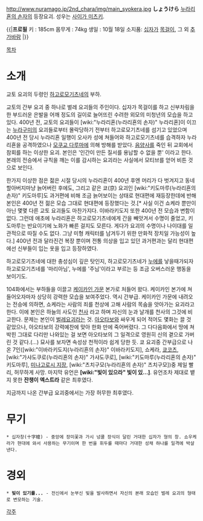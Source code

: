 http://www.nuramago.jp/2nd_chara/img/main_syokera.jpg
'''しょうけら'''
[[누라리횬의 손자]]의 등장요괴. 성우는 [[사이가 미츠키]].

{{|'''프로필'''
키 : 185cm
몸무게 : 74kg
생일 : 10월 18일
소지품: [[십자가]] [[목걸이]], 그 외 [[추가바람]]
|}}

[[목차]]

= 소개 =
교토 요괴의 두령인 [[하고로모기츠네]]의 부하.

교토의 간부 요괴 중 하나로 벌레 요괴들의 주인이다. 십자가 목걸이를 하고 신부차림을 한 부드러운 은발을 어깨 정도의 길이로 늘어뜨린 수려한 외모의 미청년의 모습을 하고 있다. 400년 전, 교토의 요괴들이 [wiki:"누라리횬(누라리횬의 손자)" 누라리횬]이 이끄는 [[누라구미]]의 요괴들로부터 몰락당하기 전부터 하고로모기츠네를 섬기고 있었으며 400년 전 당시 누라리횬 일행이 오사카 성에 쳐들어와 하고로모기츠네를 습격하자 누라리횬을 공격하였으나 [[모쿠교 다루마]]에 의해 방해를 받았다. [[음양사]]를 죽인 뒤 교회에서 참회를 하는 이상한 요괴. 본인은 '인간이 만든 질서를 용납할 수 없을 뿐' 이라고 한다. 본래의 전승에서 규칙을 깨는 이를 감시하는 요괴라는 사실에서 모티브를 얻어 비튼 것으로 보인다.

한가지 이상한 점은 젊은 시절 당시의 누라리횬이 400년 후엔 머리가 다 벗겨지고 동네 할아버지마냥 늙어버린 후에도, 그리고 같은 쿄(京) 요괴인 [wiki:"키도마루(누라리횬의 손자)" 키도마루]도 과거편에 비해 조금 늙어보이는 상태로 현대편에 재등장한데에 반해 본인은 400년 전 젊은 모습 그대로 현대편에 등장했다는 것.[* 사실 이건 쇼케라 뿐만이 아닌 몇몇 다른 교토 요괴들도 마찬가지다. 이바라키도지 또한 400년 전 모습과 변함이 없다. 그런데 애초에 누라리횬은 하고로모기츠네에게 간을 빼앗겨서 수명이 줄었고, 키도마루는 반요이기에 노화가 빠른 걸지도 모른다. 게다가 요괴의 수명이나 나이대를 일관적으로 따질 수도 없다. 그냥 미형 캐릭터를 남겨두기 위한 만화적 장치일 가능성이 높다.] 400년 전과 달라진건 복장 뿐이며 전통 의상을 입고 있던 과거편과는 달리 현대편에선 신부들이 입는 옷을 입고 등장하였다. 

하고로모기츠네에 대한 충성심이 깊은 탓인지, 하고로모기츠네가 [[누에]]를 낳을때가되자 하고로모기츠네를 '마리아님', 누에를 '주님'이라고 부르는 등 조금 오버스러운 행동을 보이기도.

104화에서는 부하들을 이끌고 [[케이카인 가문]] 본가로 처들어 왔다. 케이카인 본가에 쳐들어오자마자 상당히 강력한 모습을 보여주었다. 역시 간부급. 케이카인 가문에 내려오는 전승에 의하면, 쇼케라는 사람의 죄를 천상에 고해 사람의 목숨을 앗아가는 요괴라고 한다. 이에 본인은 하늘의 사도인 [[천사]] 라고 하며 자신의 눈과 날개를 천사의 그것에 비교한다. 문제는 본인이 [[벌레]][[요괴]]라는 것. [[아오타보]]와 싸우게 되어 적어도 몇화는 끌 것 같았으나, 아오타보의 강력예찬에 맞아 한화 만에 죽어버렸다. 그 다다음화에서 땅에 쳐박힌 그대로 다리만 나와있는 걸 보면 아오타보의 그 일격으로 영원히 신의 곁으로 가버린 것 같다.(…) 묘사를 보자면 속성상 천적이라 쉽게 당한 듯. 쿄 요괴중 간부급으로 나온 7인([wiki:"이바라키도지(누라리횬의 손자)" 이바라키도지], 쇼케라, [[쿄코츠]], [wiki:"가샤도쿠로(누라리횬의 손자)" 가샤도쿠로], [wiki:"키도마루(누라리횬의 손자)" 키도마루], [[미나고로시 지장]], [wiki:"츠치구모(누라리횬의 손자)" 츠치구모])중 제일 빨리, 허무하게 사망. 마지막 유언은 '''[wiki:"빛이 있으라" 빛이 있…]'''. 유언조차 제대로 뱉지 못한 '''잔챙이 엑스트라''' 같은 최후였다.

지금까지 나온 간부급 요괴중에서는 가장 허무한 최후였다.

= 무기 = 
 * 십자창(十字槍) - 중앙에 장미꽃과 가시 넝쿨 장식이 달린 거대한 십자가 형의 창. 쇼우케라가 현대에 와서 사용하는 무기이며 한 번을 휘두를 때마다 거대한 성채 하나를 일격에 박살낸다.


= 경외 =
 * '''빛이 있기를...''' - 전신에서 눈부신 빛을 발사하면서 자신의 본래 모습인 벌레 요괴의 형태로 변모하는 기술.


[[각주]]
